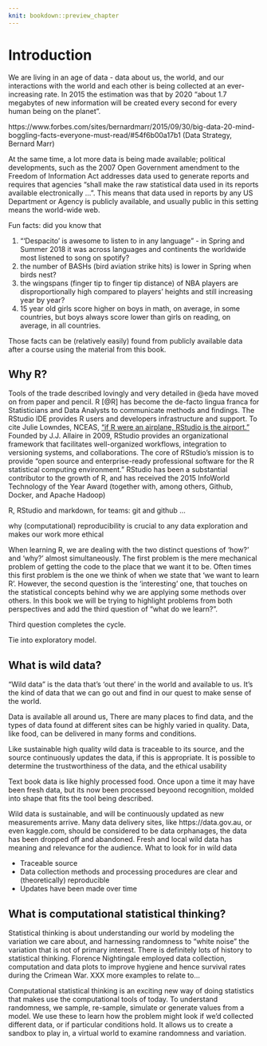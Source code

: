 ```yaml
---
knit: bookdown::preview_chapter
---
```


# Introduction {#intro}

We are living in an age of data - data about us, the world, and our interactions with the world and each other is being collected at an ever-increasing rate. In 2015 the estimation was that by 2020 "about 1.7 megabytes of new information will be created every second for every human being on the planet". 

https://www.forbes.com/sites/bernardmarr/2015/09/30/big-data-20-mind-boggling-facts-everyone-must-read/#54f6b00a17b1 (Data Strategy, Bernard Marr)

At the same time, a lot more data is being made available; political developments, such as the 2007 Open Government amendment to the Freedom of Information Act addresses data  used to generate reports and requires that agencies "shall make the raw statistical data used in its reports available electronically ...". 
This means that data used in reports by any US Department or Agency is publicly available, and usually public in this setting means the world-wide web.  

Fun facts: did you know that

(1) "'Despacito' is awesome to listen to in any language" - in Spring and Summer 2018 it was across languages and continents the worldwide  most listened to song on spotify? 
(2) the number of BASHs (bird aviation strike hits) is lower in Spring when birds nest? 
(3) the wingspans (finger tip to finger tip distance) of NBA players are disproportionally high compared to players' heights and still increasing year by year? 
(4) 15 year old girls score higher on boys in math, on average, in some countries, but boys always score lower than girls on reading, on average, in all countries. 

Those facts can be (relatively easily) found from publicly available data after a course using the material from this book. 

## Why R?

Tools of the trade  described lovingly and very detailed in @eda have moved on from paper and pencil. R [@R] has become the de-facto lingua franca for Statisticians and Data Analysts to communicate methods and findings. The RStudio IDE provides R users and developers infrastructure and support. To cite Julie Lowndes, NCEAS, ["if R were an airplane, RStudio is the airport." ](http://jules32.github.io/2016-07-12-Oxford/R_RStudio/)
Founded by J.J. Allaire in 2009, RStudio provides an organizational framework that facilitates well-organized workflows, integration to versioning systems, and collaborations.
The core of RStudio's mission is to provide "open source and enterprise-ready professional software for the R statistical computing environment."
RStudio has been a substantial contributor to the growth of R, and has  received the 
2015 InfoWorld Technology of the Year Award  (together with, among others, Github, Docker, and Apache Hadoop)


 R, RStudio and markdown, for teams: git and github ... 

why (computational) reproducibility is crucial to any data exploration and makes our work more ethical

When learning R, we are dealing with the two distinct questions of 'how?' and 'why?' almost simultaneously. 
The first problem is the mere mechanical problem of getting the code to the place that we want it to be. Often times this first problem is the one we think of when we state that 'we want to learn R'. However, the second question is the 'interesting' one, that touches on the statistical concepts behind why we are applying some methods over others. In this book we will be trying to highlight problems from both perspectives and add the third  question of "what do we learn?".

Third question completes the cycle. 

Tie into exploratory model.

## What is **wild** data?

<!-- motivational -->

"Wild data" is the data that's 'out there' in the world and available to us.  It's the kind of data that we can go out and find in our quest to make sense of the world. 

<!-- difference between sources, analogy to food -->
Data is available all around us, There are many places to find data, and the types of data found at different sites can be highly varied in quality. Data, like food, can be delivered in many forms and conditions. 

Like sustainable high quality wild data is traceable to its source, and the source continuously updates the data, if this is appropriate. It is possible to determine the trustworthiness of the data, and the ethical usability 

Text book data is like highly processed food. Once upon a time it may have been fresh data, but its now been processed beyoond recognition, molded into shape that fits the tool being described. 

Wild data is sustainable, and will be continuously updated as new measurements arrive. Many data delivery sites, like https://data.gov.au, or even kaggle.com, should be considered to be data orphanages, the data has been dropped off and abandoned. Fresh and local wild data has meaning and relevance for the audience.
What to look for in wild data 

- Traceable source
- Data collection methods and processing procedures are clear and (theoretically) reproducible
- Updates have been made over time

## What is computational statistical thinking?

Statistical thinking is about understanding our world by modeling the variation we care about, and harnessing randomness to "white noise" the variation that is not of primary interest. There is definitely lots of history to statistical thinking. Florence Nightingale employed data collection, computation and data plots to improve hygiene and hence survival rates during the Crimean War. XXX more examples to relate to...

Computational statistical thinking is an exciting new way of doing statistics that makes use the computational tools of today. To understand randomness, we sample, re-sample, simulate or generate values from a model. We use these to learn how the problem might look if we'd collected different data, or if particular conditions hold. It allows us to create a sandbox to play in, a virtual world to examine randomness and variation. 

